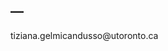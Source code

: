 ---
---
  
<link rel="stylesheet" href="styles.css" type="text/css">
    
tiziana.gelmicandusso@utoronto.ca<br>
  
